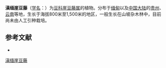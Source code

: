 {{Speciesbox
| name = 滇缅崖豆藤
| status = 
| status_system = 
| image =
| genus = Millettia
| species = dorwardi
| authority = Coll. et Hemsl.
}}

'''滇缅崖豆藤'''（[[学名|学名]]：{{lang|la|''Millettia dorwardi''}}）为[[豆科|豆科]][[崖豆藤属|崖豆藤属]]的植物。分布于[[缅甸|缅甸]]以及[[中国大陆|中国大陆]]的[[贵州|贵州]]、[[云南|云南]]等地，生长于海拔800米至1,500米的地区，一般生长在山坡杂木林中，目前尚未由人工引种栽培。

== 参考文献 ==
<div class="references-small">
* {{cite web| url =http://www.bioinfo.cn/db05/KmzwSpecies.php?action=view&id=16360| title =滇缅崖豆藤| work =《中国高等植物数据库全库》| publisher =中国科学院微生物研究所| author =昆明植物研究所| accessdate =2009-02-25| deadurl =yes| archiveurl =https://web.archive.org/web/20160305043429/http://www.bioinfo.cn/db05/KmzwSpecies.php?action=view&id=16360| archivedate =2016-03-05}}
</div>
{{Taxonbar|from=Q39125630}}

[[Category:崖豆藤属|滇缅崖豆藤]]


{{植物小作品}}